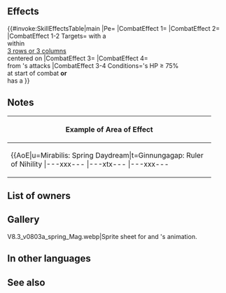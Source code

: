 {{Weapon Infobox
|tagid=SID_春に揺蕩う白夢の卵
|intID=4059
|image=wep_mg190
|exclusive=1
|weaponType=Blue Tome
|cost=400
|might=14
|range=2
|effect=Grants Res+3. If【Penalty】is active on any foes within 3 rows or 3 columns centered on unit, inflicts Atk/Def/Res-5 and Special cooldown charge -1 per attack (only highest value applied; does not stack) on those foes during their combat. At start of combat, if foe's HP ≥ 75% or if【Penalty】is active on foe, grants Atk/Def/Res+5 to unit and reduces damage from foe's attacks by 20% of unit's Res during combat (excluding area-of-effect Specials).<br><br>【Penalty】<br>All effects that last "on foe through its next action." Includes penalties inflicted by a skill like Panic or Threaten and negative status effects (preventing counterattacks, restricting movement, or the effects of a skill like Triangle Adept or Guard).
|statModifiers=0,14,0,0,3
|required=Thoron;Shine
|properties=
}}
==Effects==
{{#invoke:SkillEffectsTable|main
|Pe={{Eft|Stat Boosts|Res|3}}
|CombatEffect 1={{SkillEffectText|Temporary Debuffs|Atk/Def/Res|5}}
|CombatEffect 2={{SkillEffectText|Guard}}
|CombatEffect 1-2 Targets={{SkillTargetText|Foes}} with a<br>{{Kp|Penalty}} within<br>[[3 rows or 3 columns]]<br>centered on {{SkillTargetText|Unit}}
|CombatEffect 3={{SkillEffectText|Temporary buffs|Atk/Def/Res|5}}
|CombatEffect 4={{SkillEffectText|Damage Reduction|20% of {{SkillTargetText|Unit}}'s Res}}<br>from {{SkillTargetText|Foe}}'s attacks
|CombatEffect 3-4 Conditions={{SkillTargetText|Foe}}'s HP ≥ 75%<br>at start of combat '''or'''<br>{{SkillTargetText|Foe}} has a {{Kp|Penalty}}
}}

==Notes==
{{Temporary debuffs}}
{{CooldownChargeMinus}}
{{FoesCombatEffect|effect=temporary debuffs and special cooldown charge -1 effects}}
{{Temporary buffs}}
{{FlatDamageReduction}}
{{EffectfromPenalty|temporary buffs and damage reduction}}
{|class="wikitable default mw-collapsible"
!Example of Area of Effect
|-
|align="middle" style="max-width:450px;margin:auto"|{{AoE|u=Mirabilis: Spring Daydream|t=Ginnungagap: Ruler of Nihility
|---xxx---
|---xtx---
|---xxx---
|xxxxxxxxx
|xxxxuxxxx
|xxxxxxxxx
|---xxx---
|---xxx---
|---xxx---
}}
|}

==List of owners==
{{Skill Hero List}}
==Gallery==
<gallery>
V8.3_v0803a_spring_Mag.webp|Sprite sheet for {{St|Sky-Hopper Egg}} and {{PAGENAME}}'s animation.
</gallery>
==In other languages==
{{OtherLanguages
|japanese=春に揺蕩う白夢の卵
|german=Tagtraum-Ei
|spanishEU=Huevo fantasioso
|spanishLA=Huevo fantasioso
|french=Œuf rêveur
|italian=Uovo dei sogni
|chineseTW=春色蕩漾的白夢之卵
|portuguese=Ovo sonhador
}}
==See also==
{{See also skills|cond=Description LIKE '%If【Penalty】is active on%foes within%rows%' OR Description LIKE '%If【Penalty】is active on%foes within%columns%' OR Description LIKE '%reduces damage%of unit_s Res%' AND Description NOT LIKE '%reduces damage%deals damage%of unit_s Res%' AND Description NOT LIKE '%reduces damage%boosts damage%of unit_s Res%'}}
{{Weapons Navbox}}
